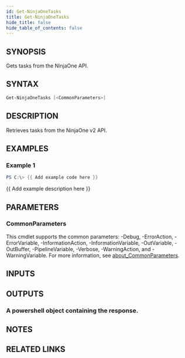 ```yaml
---
id: Get-NinjaOneTasks
title: Get-NinjaOneTasks
hide_title: false
hide_table_of_contents: false
---
```


## SYNOPSIS

Gets tasks from the NinjaOne API.

## SYNTAX

```powershell
Get-NinjaOneTasks [<CommonParameters>]
```

## DESCRIPTION

Retrieves tasks from the NinjaOne v2 API.

## EXAMPLES

### Example 1

```powershell
PS C:\> {{ Add example code here }}
```

{{ Add example description here }}

## PARAMETERS

### CommonParameters

This cmdlet supports the common parameters: -Debug, -ErrorAction, -ErrorVariable, -InformationAction, -InformationVariable, -OutVariable, -OutBuffer, -PipelineVariable, -Verbose, -WarningAction, and -WarningVariable. For more information, see [about_CommonParameters](http://go.microsoft.com/fwlink/?LinkID=113216).

## INPUTS

## OUTPUTS

### A powershell object containing the response.

## NOTES

## RELATED LINKS
